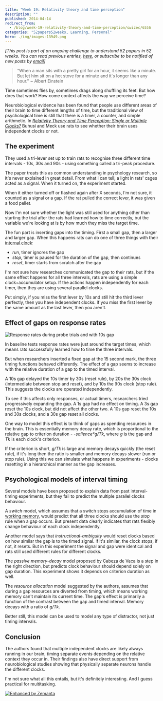 ```yaml
---
title: "Week 19: Relativity theory and time perception"
description: ""
published: 2014-04-14
redirect_from:
  - /blog/week-19-relativity-theory-and-time-perception/swizec/6556
categories: "52papers52weeks, Learning, Personal"
hero: ./img/images-13949.png
---
```


_\[This post is part of an ongoing challenge to understand 52 papers in 52 weeks. You can read previous entries, [here](https://swizec.com/blog/category/52-papers-in-52-weeks), or subscribe to be notified of new posts by [email](http://swiz.ec/52papers-list)]_

> "When a man sits with a pretty girl for an hour, it seems like a minute. But let him sit on a hot stove for a minute and it's longer than any hour." ~ Albert Einstein

Time sometimes flies by, sometimes drags along shuffling its feet. But how does that work? How come context affects the way we perceive time?

Neurobiological evidence has been found that people use different areas of their brain to time different lengths of time, but the traditional view of psychological time is still that there is a timer, a counter, and simple arithmetic. In [_Relativity Theory and Time Perception: Single or Multiple Clocks?_](http://www.plosone.org/article/info%3Adoi%2F10.1371%2Fjournal.pone.0006268) Buhusi and Meck use rats to see whether their brain uses independent clocks or not.

## The experiment

They used a tri-lever set up to train rats to recognise three different time intervals - 10s, 30s and 90s - using something called a tri-peak procedure.

The paper treats this as common understanding in psychology research, so it's never explained in great detail. From what I can tell, a light in rats' cages acted as a signal. When it turned on, the experiment started.

When it either turned off or flashed again after X seconds, I'm not sure, it counted as a signal or a gap. If the rat pulled the correct lever, it was given a food pellet.

Now I'm not sure whether the light was still used for anything other than starting the trial after the rats had learned how to time correctly, but the variable we're looking at is by how much they miss the target time.

The fun part is inserting gaps into the timing. First a small gap, then a larger and larger gap. When this happens rats can do one of three things with their [internal clock](http://en.wikipedia.org/wiki/Clock "Clock"):

- _run_, timer ignores the gap
- _stop_, timer is paused for the duration of the gap, then continues
- _reset_, timer starts from scratch after the gap

I'm not sure how researches communicated the gap to their rats, but if the same effect happens for all three intervals, rats are using a simple clock+accumulator setup. If the actions happen independently for each timer, then they are using several parallel clocks.

Put simply, if you miss the first lever by 10s and still hit the third lever perfectly, then you have independent clocks. If you miss the first lever by the same amount as the last lever, then you aren't.

## Effect of gaps on response rates

![Response rates during probe trials and with 10s gap](./img/images-13949.png "Response rates during probe trials and with 10s gap")

In baseline tests response rates were just around the target times, which means rats successfully learned how to time the three intervals.

But when researchers inserted a fixed gap at the 15 second mark, the three timing functions behaved differently. The effect of a gap seems to increase with the relative duration of a gap to the timed interval.

A 10s gap delayed the 10s timer by 30s (reset rule), by 20s the 30s clock (intermediate between stop and reset), and by 10s the 90s clock (stop rule). This suggests the clocks are operated independently.

To see if this affects only responses, or actual timers, researchers tried progressively expanding the gap. A 1s gap had no effect on timing. A 3s gap reset the 10s clock, but did not affect the other two. A 10s gap reset the 10s and 30s clocks, and a 30s gap reset all clocks.

One way to model this effect is to think of gaps as spending resources in the brain. This is essentially memory decay rate, which is proportional to the relative gap to criterion duration - _-salience\*g/Tk_, where _g_ is the gap and _Tk_ is each clock's criterion.

If the criterion is short, _g/Tk_ is large and memory decays quickly (the reset rule), if it's long then the ratio is smaller and memory decays slower (run or stop rule). Using this we can simulate what happens in experiments - clocks resetting in a hierarchical manner as the gap increases.

## Psychological models of interval timing

Several models have been proposed to explain data from past interval-timing experiments, but they fail to predict the multiple parallel clocks behaviour.

A _switch_ model, which assumes that a switch stops accumulation of time in [working memory](http://en.wikipedia.org/wiki/Working_memory "Working memory"), would predict that all three clocks should use the _stop_ rule when a gap occurs. But present data clearly indicates that rats flexibly change behaviour of each clock independently.

Another model says that _instructional-ambiguity_ would reset clocks based on how similar the gap is to the timed signal. If it's similar, the clock stops, if not, it resets. But in this experiment the signal and gap were identical and rats still used different rules for different clocks.

The _passive memory-decay_ model proposed by Cabeza de Vaca is a step in the right direction, but predicts clock behaviour should depend solely on gap duration. This experiment shows it depends on criterion duration as well.

The _resource allocation_ model suggested by the authors, assumes that during a gap resources are diverted from timing, which means working memory can't maintain its current time. The gap's effect is primarily a function of the contrast between the gap and timed interval. Memory decays with a ratio of _g/Tk_.

Better still, this model can be used to model any type of distractor, not just timing intervals.

## Conclusion

The authors found that multiple independent clocks are likely always running in our brain, timing separate events depending on the relative context they occur in. Their findings also have direct support from neurobiological studies showing that physically separate neurons handle the different clocks.

I'm not sure what all this entails, but it's definitely interesting. And I guess practical for multitasking.

[![Enhanced by Zemanta](https://img.zemanta.com/zemified_e.png?x-id=e68bea08-dd21-4352-940b-7787d46d946c)](http://www.zemanta.com/?px "Enhanced by Zemanta")
